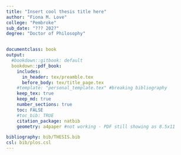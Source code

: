 ```yaml
---
title: "Insert cool thesis title here"
author: "Fiona M. Love"
college: "Pembroke"
sub_date: "??? 202?"
degree: "Doctor of Philosophy"


documentclass: book
output:
  #bookdown::gitbook: default
  bookdown::pdf_book:
    includes:
      in_header: tex/preamble.tex
      before_body: tex/title_page.tex
    #template: "personal_template.tex" #breaking bibliography
    keep_tex: true
    keep_md: true
    number_sections: true
    toc: FALSE
    #toc_bib: TRUE
    citation_package: natbib
    geometry: a4paper #not working - PDF still showing as 8.5x11

bibliography: bib/THESIS.bib
csl: bib/plos.csl
---
```

